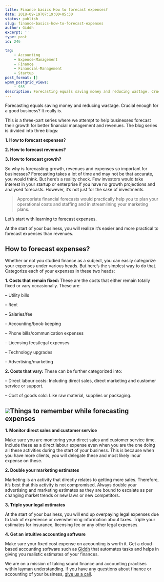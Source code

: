```yaml
---
title: Finance basics How to forecast expenses?
date: 2018-09-19T07:19:00+05:30
status: publish
slug: finance-basics-how-to-forecast-expenses
author: Giddh
excerpt: ''
type: post
id: 246

tag:
    - Accounting
    - Expence-Management
    - Finance
    - Financial-Management
    - Startup
post_format: []
wpmm_postgrid_views:
    - 935
description: Forecasting equals saving money and reducing wastage. Crucial enough for a good business? It really is.
---
```

Forecasting equals saving money and reducing wastage. Crucial enough for a good business? It really is.

This is a three-part series where we attempt to help businesses forecast their growth for better financial management and revenues. The blog series is divided into three blogs:

**1. How to forecast expenses?**

**2. How to forecast revenues?**

**3. How to forecast growth?**

So why is forecasting growth, revenues and expenses so important for businesses? Forecasting takes a lot of time and may not be that accurate, you would think. But here’s a reality check. Few investors would take interest in your startup or enterprise if you have no growth projections and analysed forecasts. However, it’s not just for the sake of investments.

> Appropriate financial forecasts would practically help you to plan your operational costs and staffing and in streamlining your marketing plans.

Let’s start with learning to forecast expenses.

At the start of your business, you will realize it’s easier and more practical to forecast expenses than revenues.

**How to forecast expenses?**
-----------------------------

Whether or not you studied finance as a subject, you can easily categorize your expenses under various heads. But here’s the simplest way to do that. Categorize each of your expenses in these two heads:

**1. Costs that remain fixed:** These are the costs that either remain totally fixed or vary occasionally. These are:

– Utility bills

– Rent

– Salaries/fee

– Accounting/book-keeping

– Phone bills/communication expenses

– Licensing fees/legal expenses

– Technology upgrades

– Advertising/marketing

**2. Costs that vary:** These can be further categorized into:

– Direct labour costs: Including direct sales, direct marketing and customer service or support.

– Cost of goods sold: Like raw material, supplies or packaging.

<img class="wp-block-image size-large" src = "https://miro.medium.com/max/1536/1*Ito-A4zYXUARrHgk04c9KQ.jpeg" />Things to remember while forecasting expenses
---------------------------------------------

**1. Monitor direct sales and customer service**

Make sure you are monitoring your direct sales and customer service time. Include these as a direct labour expense even when you are the one doing all these activities during the start of your business. This is because when you have more clients, you will delegate these and most likely incur expense on these.

**2. Double your marketing estimates**

Marketing is an activity that directly relates to getting more sales. Therefore, it’s best that this activity is not compromised. Always double your advertising and marketing estimates as they are bound to escalate as per changing market trends or new laws or new competitors.

**3. Triple your legal estimates**

At the start of your business, you will end up overpaying legal expenses due to lack of experience or overwhelming information about taxes. Triple your estimates for insurance, licensing fee or any other legal expenses.

**4. Get an intuitive accounting software**

Make sure your fixed cost expense on accounting is worth it. Get a cloud-based accounting software such as [Giddh](https://giddh.com) that automates tasks and helps in giving you realistic estimates of your finances.

We are on a mission of taking sound finance and accounting practises within layman understanding. If you have any questions about finance or accounting of your business, [give us a call](/contact-us).